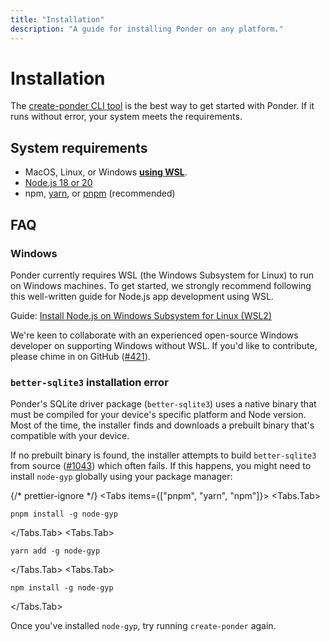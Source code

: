 ```yaml
---
title: "Installation"
description: "A guide for installing Ponder on any platform."
---
```



# Installation

The [create-ponder CLI tool](/getting-started/new-project) is the best way to get started with Ponder. If it runs without error, your system meets the requirements.

## System requirements

- MacOS, Linux, or Windows [__using WSL__](#windows).
- [Node.js 18 or 20](https://nodejs.org/en)
- npm, [yarn](https://yarnpkg.com/getting-started/install), or [pnpm](https://pnpm.io/installation) (recommended)

## FAQ

### Windows

Ponder currently requires WSL (the Windows Subsystem for Linux) to run on Windows machines. To get started, we strongly recommend following this well-written guide for Node.js app development using WSL.

Guide: [Install Node.js on Windows Subsystem for Linux (WSL2)](https://learn.microsoft.com/en-us/windows/dev-environment/javascript/nodejs-on-wsl#install-nvm-nodejs-and-npm)

<Callout type="info">We're keen to collaborate with an experienced open-source Windows developer on supporting Windows without WSL. If you'd like to contribute, please chime in on GitHub ([#421](https://github.com/ponder-sh/ponder/issues/421)).</Callout>

### `better-sqlite3` installation error

Ponder's SQLite driver package (`better-sqlite3`) uses a native binary that must be compiled for your device's specific platform and Node version. Most of the time, the installer finds and downloads a prebuilt binary that's compatible with your device.

If no prebuilt binary is found, the installer attempts to build `better-sqlite3` from source ([#1043](https://github.com/WiseLibs/better-sqlite3/issues/1043)) which often fails. If this happens, you might need to install `node-gyp` globally using your package manager:

{/* prettier-ignore */}
<Tabs items={["pnpm", "yarn", "npm"]}>
  <Tabs.Tab>
```
pnpm install -g node-gyp
```
</Tabs.Tab>
  <Tabs.Tab>
```
yarn add -g node-gyp
```
</Tabs.Tab>
  <Tabs.Tab>
```
npm install -g node-gyp
```
</Tabs.Tab>
</Tabs>

Once you've installed `node-gyp`, try running `create-ponder` again.


